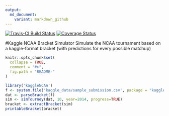 ```yaml
---
output:
  md_document:
    variant: markdown_github
---
```


<!-- README.md is generated from README.Rmd. Please edit that file -->

[![Travis-CI Build Status](https://travis-ci.org/zachmayer/kaggleNCAA.png?branch=master)](https://travis-ci.org/zachmayer/kaggleNCAA)
[![Coverage Status](https://coveralls.io/repos/zachmayer/kaggleNCAA/badge.svg?branch=master)](https://coveralls.io/r/zachmayer/kaggleNCAA?branch=master)

#Kaggle NCAA Bracket Simulator
Simulate the NCAA tournament based on a kaggle-format bracket (with predictions for every possible matchup)

```r
knitr::opts_chunk$set(
  collapse = TRUE,
  comment = "#>",
  fig.path = "README-"
)
```

```r
library('kaggleNCAA')
f <- system.file('kaggle_data/sample_submission.csv', package = "kaggleNCAA", mustWork=TRUE)
dat <- parseBracket(f)
sim <- simTourney(dat, 10, year=2014, progress=TRUE)
bracket <- extractBracket(sim)
printableBracket(bracket)
```

